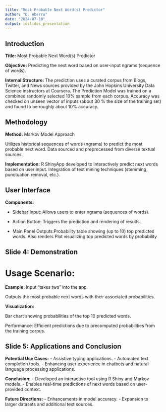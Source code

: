 ```yaml
---
title: "Most Probable Next Word(s) Predictor"
author: "D. Aberra"
date: "2024-07-10"
output: ioslides_presentation
---
```


## Introduction
**Title:** Most Probable Next Word(s) Predictor

**Objective:** Predicting the next word based on user-input ngrams (sequence of words). 

**Internal Structure:** The prediction uses a curated corpus from Blogs, Twitter, and News sources provided by the John Hopkins University Data Science instructors at Coursera. 
The Prediction Model was trained on a combined randomly selected 10% sample from each corpus. 
Accuracy was checked on unseen vector of inputs (about 30 % the size of the training set) and found to be roughly about 10% accuracy.


## Methodology
**Method:** Markov Model Approach

Utilizes historical sequences of words (ngrams) to predict the most probable next word.
Data sourced and preprocessed from diverse textual sources.

**Implementation:** R ShinyApp developed to interactively predict next words based on user input.
Integration of text mining techniques (stemming, punctuation removal, etc.).


## User Interface

**Components:**

- Sidebar Input: Allows users to enter ngrams (sequences of words).

- Action Button: Triggers the prediction and rendering of results.

- Main Panel Outputs:Probability table showing (up to 10) top predicted words. Also renders Plot visualizing top predicted words by probability

## Slide 4: Demonstration

# Usage Scenario:

**Example:** Input "takes two" into the app.

Outputs the most probable next words with their associated probabilities.

**Visualization:**

Bar chart showing probabilities of the top 10 predicted words.

Performance:
Efficient predictions due to precomputed probabilities from the training corpus.

## Slide 5: Applications and Conclusion

**Potential Use Cases:** 
- Assistive typing applications.
- Automated text completion tools.
- Enhancing user experience in chatbots and natural language processing applications.

**Conclusion:**
- Developed an interactive tool using R Shiny and Markov models.
- Enables real-time predictions of next words based on user-provided context.

**Future Directions:**
- Enhancements in model accuracy.
- Expansion to larger datasets and additional text sources.

